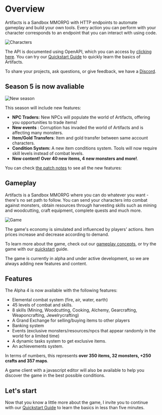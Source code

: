
# Overview 
 
Artifacts is a Sandbox MMORPG with HTTP endpoints to automate gameplay and build your own tools. Every action you can perform with your character corresponds to an endpoint that you can interact with using code.
 
 
![Characters](https://artifactsmmo.com/images/docs/characters.png)

The API is documented using OpenAPI, which you can access by [clicking here](https://api.artifactsmmo.com/docs/#/).
You can try our [Quickstart Guide](/quickstart/introduction) to quickly learn the basics of Artifacts.
  
<Cards>
  <Card title="Quickstart" href="/quickstart/introduction" />
  <Card title="Game concepts" href="/concepts/actions" />
  <Card title="Game Client" href="https://artifactsmmo.com/client" />
  <Card title="API Docs" href="https://api.artifactsmmo.com/docs/#/" />
  <Card title="Discord" href="https://discord.com/invite/prEBQ8a6Vs" />
  <Card title="Support Us" href="https://www.paypal.com/donate/?hosted_button_id=H65954RZKKEJW" />  

 
</Cards> 

To share your projects, ask questions, or give feedback, we have a [Discord](https://discord.gg/prEBQ8a6Vs). 

 ## Season 5 is now avaliable

![New season](https://artifactsmmo.com/images/docs/season_msg_s5.png)

This season will include new features:
- **NPC Traders:**  New NPCs will populate the world of Artifacts, offering you opportunities to trade items!
- **New events** : Corruption has invaded the world of Artifacts and is affecting many monsters.
- **Item/Gold Transfers**: Item and gold transfer between same account characters.
- **Condition System:** A new item conditions system. Tools will now require skill levels instead of combat levels.
- **New content! Over 40 new items, 4 new monsters and more!**.

You can check [the patch notes](https://docs.artifactsmmo.com/resources/updates) to see all the new features:


## Gameplay

Artifacts is a Sandbox MMORPG where you can do whatever you want - there's no set path to follow.  You can send your characters into combat against monsters, obtain resources through harvesting skills such as mining and woodcutting, craft equipment, complete quests and much more.

![Game](https://artifactsmmo.com/images/docs/scgame1.png)


The game's economy is simulated and influenced by players' actions. Item prices increase and decrease according to demand.

To learn more about the game, check out our  [gameplay  concepts](/concepts/actions), or try the game with our  [quickstart](/quickstart/introduction)  guide.

The game is currently in alpha and  under active development, so we are always adding new features and content.

## Features

The Alpha 4 is now available with the following features:
- Elemental combat system (fire, air, water, earth)
- 45 levels of combat and skills.
- 8 skills (Mining, Woodcutting, Cooking, Alchemy, Gearcrafting, Weaponcrafting, Jewelrycrafting)
- A Grand Exchange for selling/buying items to other players
- Banking system
- Events (exclusive monsters/resources/npcs that appear randomly in the world for a limited time)
- A dynamic tasks system to get exclusive items.
- An achievements system.

In terms of numbers, this represents **over 350 items, 32 monsters, +250 crafts and 357 maps**.

A game client with a javascript editor will also be available to help you discover the game in the best possible conditions.

## Let's start

Now that you know a little more about the game, I invite you to continue with our [Quickstart Guide](/quickstart/introduction) to learn the basics in less than five minutes.
